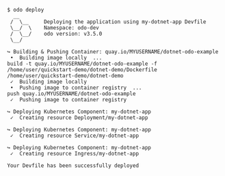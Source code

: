 ```console
$ odo deploy
  __
 /  \__     Deploying the application using my-dotnet-app Devfile
 \__/  \    Namespace: odo-dev
 /  \__/    odo version: v3.5.0
 \__/

↪ Building & Pushing Container: quay.io/MYUSERNAME/dotnet-odo-example
 •  Building image locally  ...
build -t quay.io/MYUSERNAME/dotnet-odo-example -f /home/user/quickstart-demo/dotnet-demo/Dockerfile /home/user/quickstart-demo/dotnet-demo
 ✓  Building image locally
 •  Pushing image to container registry  ...
push quay.io/MYUSERNAME/dotnet-odo-example
 ✓  Pushing image to container registry

↪ Deploying Kubernetes Component: my-dotnet-app
 ✓  Creating resource Deployment/my-dotnet-app

↪ Deploying Kubernetes Component: my-dotnet-app
 ✓  Creating resource Service/my-dotnet-app

↪ Deploying Kubernetes Component: my-dotnet-app
 ✓  Creating resource Ingress/my-dotnet-app

Your Devfile has been successfully deployed

```